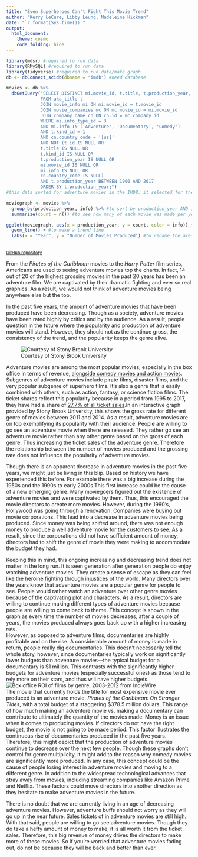 ```yaml
---
title: "Even Superheroes Can't Fight This Movie Trend"
author: "Kerry LeCure, Libby Leung, Madeleine Hickman"
date: "`r format(Sys.time())`"
output:
  html_document:
    theme: cosmo
    code_folding: hide
---
```

```r
library(mdsr) #required to run data
library(RMySQL) #required to run data
library(tidyverse) #required to run data/make graph
db <- dbConnect_scidb(dbname = "imdb") #need database 
```
```r
movies <- db %>% 
  dbGetQuery("SELECT DISTINCT mi.movie_id, t.title, t.production_year, mi.info
             FROM aka_title t
             JOIN movie_info mi ON mi.movie_id = t.movie_id
             JOIN movie_companies mc ON mc.movie_id = mi.movie_id
             JOIN company_name cn ON cn.id = mc.company_id
             WHERE mi.info_type_id = 3
             AND mi.info IN ('Adventure', 'Documentary', 'Comedy')
             AND t.kind_id = 1
             AND cn.country_code = '[us]'
             AND NOT (t.id IS NULL OR
             t.title IS NULL OR
             t.kind_id IS NULL OR
             t.production_year IS NULL OR
             mi.movie_id IS NULL OR
             mi.info IS NULL OR
             cn.country_code IS NULL)
             AND t.production_year BETWEEN 1900 AND 2017
             ORDER BY t.production_year;")
#this data sorted for adventure movies in the IMDB. it selected for the genres of 'Adventure', 'Documentary', and 'Comedy' and also for movies made in the US. it was sorted from 1900 to 2017 to see trends since a little before movies had sound to now. peces of data that had NULL or NA were filtered out. this was in order to compare the three genres.
```
```r
moviegraph <- movies %>%
  group_by(production_year, info) %>% #to sort by production_year AND info
  summarize(count = n()) #to see how many of each movie was made per year
```
```r
ggplot(moviegraph, aes(x = production_year, y = count, color = info)) + #to create axes and split the three genres up into their own categories in the legend
  geom_line() + #to make a trend line
  labs(x = "Year", y = "Number of Movies Produced") #to rename the axes
```
</br><small>[GitHub repository](https://github.com/kerrylecure/sds192-mp4)</small>

From the *Pirates of the Caribbean* movies to the *Harry Potter* film series, Americans are used to seeing adventure movies top the charts. In fact, 14 out of 20 of the highest grossing movies in the past 20 years has been an adventure film. We are captivated by their dramatic fighting and ever so real graphics. As a result, we would not think of adventure movies being anywhere else but the top.

In the past five years, the amount of adventure movies that have been produced have been decreasing. Though as a society, adventure movies have been rated highly by critics and by the audience. As a result, people question in the future where the popularity and production of adventure movies will stand. However, they should not as the continue gross, the consistency of the trend, and the popularity keeps the genre alive. 

![Courtesy of Stony Brook University](http://www3.cs.stonybrook.edu/~skiena/591/final_projects/movie_gross/img/avg_gross.jpg)

Adventure movies are among the most popular movies, especially in the box office in terms of revenue, [alongside comedy movies and action movies](https://www.statista.com/statistics/188658/movie-genres-in-north-america-by-box-office-revenue-since-1995/). Subgenres of adventure movies include pirate films, disaster films, and the very popular subgenre of superhero films. It's also a genre that is easily combined with others, such as action, fantasy, or science fiction films. The ticket shares reflect this popularity because in a period from 1995 to 2017, they have had a share of [27.7% of all ticket sales](https://www.statista.com/statistics/188658/movie-genres-in-north-america-by-box-office-revenue-since-1995/).In an interactive graph provided by Stony Brook University, this shows the gross rate for different genre of movies between 2011 and 2014. As a result, adventure movies are on top exemplifying its popularity with their audience. People are willing to go see an adventure movie when there are released. They rather go see an adventure movie rather than any other genre based on the gross of each genre. Thus increasing the ticket sales of the adventure genre. Therefore the relationship between the number of movies produced and the grossing rate does not influence the popularity of adventure movies.

Though there is an apparent decrease in adventure movies in the past five years, we might just be living in this blip. Based on history we have experienced this before. For example there was a big increase during the 1950s and the 1990s to early 2000s.This first increase could be the cause of a new emerging genre. Many moviegoers figured out the existence of adventure movies and were captivated by them. Thus, this encouraged the movie directors to create more movies. However, during the 1960’s, Hollywood was going through a renovation. Companies were buying out movie corporations.  This lead into a decrease in adventure movies being produced. Since money was being shifted around, there was not enough money to produce a well adventure movie for the customers to see. As a result, since the corporations did not have sufficient amount of money, directors had to shift the genre of movie they were making to accommodate the budget they had.

Keeping this in mind, this ongoing increasing and decreasing trend does not matter in the long run. It is seen generation after generation people do enjoy watching adventure movies. They create a sense of escape as they can feel like the heroine fighting through injustices of the world. Many directors over the years know that adventure movies are a popular genre for people to see. People would rather watch an adventure over other genre movies because of the captivating plot and characters. As a result, directors are willing to continue making different types of adventure movies because people are willing to come back to theme. This concept is shown in the graph as every time the number of movies decreases, after a couple of years, the movies produced always goes back up with a higher increasing rate. 
</br>However, as opposed to adventure films, documentaries are highly profitable and on the rise. A considerable amount of money is made in return, people really dig documentaries. This doesn't necessarily tell the whole story, however, since documentaries typically work on significantly lower budgets than adventure movies—the typical budget for a documentary is $1 million. This contrasts with the significantly higher budgets for adventure movies (especially successful ones) as those tend to rely more on their stars, and thus will have higher budgets. 
![Box office ROI of films by genre, 2003-2012 from IndieWire](http://dl9fvu4r30qs1.cloudfront.net/40/03/7b85079b4830928d0b87f28cca2c/return-on-investment-by-genre.jpg)
</br>
The movie that currently holds the title for most expensive movie ever produced is an adventure movie, *Pirates of the Caribbean: On Stranger Tides*, with a total budget of a staggering $378.5 million dollars. This range of how much making an adventure movie vs. making a documentary can contribute to ultimately the quantity of the movies made. Money is an issue when it comes to producing movies. If directors do not have the right budget, the movie is not going to be made period.  This factor illustrates the continuous rise of documentaries produced in the past five years. Therefore, this might depict that the production of adventure movies continue to decrease over the next few people. Though these graphs don’t control for genre multiplicity, it might add to the reason why comedy movies are significantly more produced. In any case, this concept could be the cause of people losing interest in adventure movies and moving to a different genre. In addition to the widespread technological advances that stray away from movies, including streaming companies like Amazon Prime and Netflix. These factors could move directors into another direction as they hesitate to make adventure movies in the future.

There is no doubt that we are currently living in an age of decreasing adventure movies. However, adventure buffs should not worry as they will go up in the near future. Sales tickets of in adventure movies are still high. With that said, people are willing to go see adventure movies. Though they do take a hefty amount of money to make, it is all worth it from the ticket sales. Therefore, this big revenue of money drives the directors to make more of these movies. So if you’re worried that adventure movies fading out, do not be because they will be back and better than ever.

